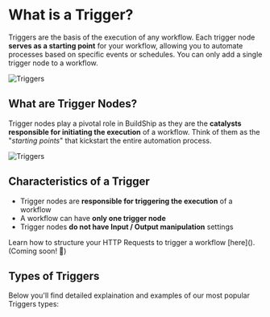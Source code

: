 


# What is a Trigger?

Triggers are the basis of the execution of any workflow. Each trigger node **serves as a starting point** for your workflow, allowing you to automate processes based on specific events or schedules. You can only add a single trigger node to a workflow.

<Image src={triggers1} alt="Triggers" width={1200} priority={true} />

## What are Trigger Nodes?

Trigger nodes play a pivotal role in BuildShip as they are the **catalysts responsible for initiating the execution** of a workflow. Think of them as the "*starting points*" that kickstart the entire automation process.

<div style={{
      display: 'flex',
      justifyContent: 'center', // Center horizontally
      alignItems: 'center', // Center vertically
    }}>
    <Image src={triggers2} alt="Triggers" width={1200} />
</div>

## Characteristics of a Trigger

- Trigger nodes are **responsible for triggering the execution** of a workflow
- A workflow can have **only one trigger node**
- Trigger nodes **do not have Input / Output manipulation** settings

<Callout type="info" emoji="💡">
Learn how to structure your HTTP Requests to trigger a workflow [here](). (Coming soon! 🚧)
</Callout>

## Types of Triggers

Below you'll find detailed explaination and examples of our most popular Triggers types:

<Cards>
  <Card icon="✷ " title="REST API Call" href="/rest-api" />
  <Card icon="✷ " title="Scheduled CRON" href="/scheduled-task" />
  <Card icon="✷ " title="Scheduled Interval" href="/scheduled-task" />
</Cards>